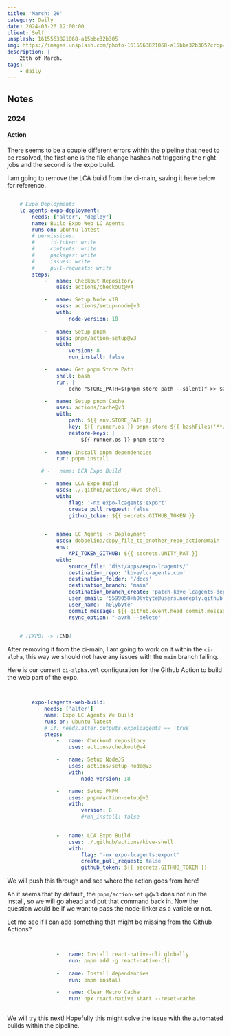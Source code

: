 ```yaml
---
title: 'March: 26'
category: Daily
date: 2024-03-26 12:00:00
client: Self
unsplash: 1615563821068-a15bbe32b305
img: https://images.unsplash.com/photo-1615563821068-a15bbe32b305?crop=entropy&cs=srgb&fm=jpg&ixid=MnwzNjM5Nzd8MHwxfHJhbmRvbXx8fHx8fHx8fDE2ODE3NDg2ODY&ixlib=rb-4.0.3&q=85
description: |
    26th of March.
tags:
    - daily
---
```




<MDXJS>

## Notes

</MDXJS>


<MDXJS>

### 2024

<MDXJS>

#### Action

There seems to be a couple different errors within the pipeline that need to be resolved, the first one is the file change hashes not triggering the right jobs and the second is the expo build.

I am going to remove the LCA build from the ci-main, saving it here below for reference.

```yaml

    # Expo Deployments
    lc-agents-expo-deployment:
        needs: ["alter", "deploy"]
        name: Build Expo Web LC Agents
        runs-on: ubuntu-latest
        # permissions:
        #     id-token: write
        #     contents: write
        #     packages: write
        #     issues: write
        #     pull-requests: write
        steps:
            -   name: Checkout Repository
                uses: actions/checkout@v4

            -   name: Setup Node v18
                uses: actions/setup-node@v3
                with:
                    node-version: 18
            
            -   name: Setup pnpm
                uses: pnpm/action-setup@v3
                with:
                    version: 8
                    run_install: false

            -   name: Get pnpm Store Path
                shell: bash
                run: |
                    echo "STORE_PATH=$(pnpm store path --silent)" >> $GITHUB_ENV

            -   name: Setup pnpm Cache
                uses: actions/cache@v3
                with:
                    path: ${{ env.STORE_PATH }}
                    key: ${{ runner.os }}-pnpm-store-${{ hashFiles('**/pnpm-lock.yaml') }}
                    restore-keys: |
                        ${{ runner.os }}-pnpm-store-
            
            -   name: Install pnpm dependencies
                run: pnpm install

           # -   name: LCA Expo Build

            -   name: LCA Expo Build
                uses: ./.github/actions/kbve-shell
                with:
                    flag: '-nx expo-lcagents:export'
                    create_pull_request: false
                    github_token: ${{ secrets.GITHUB_TOKEN }}

            
            -   name: LC Agents -> Deployment
                uses: dobbelina/copy_file_to_another_repo_action@main
                env:
                    API_TOKEN_GITHUB: ${{ secrets.UNITY_PAT }}
                with:
                    source_file: 'dist/apps/expo-lcagents/'
                    destination_repo: 'kbve/lc-agents.com'
                    destination_folder: '/docs'
                    destination_branch: 'main'
                    destination_branch_create: 'patch-kbve-lcagents-deploy'
                    user_email: '5599058+h0lybyte@users.noreply.github.com'
                    user_name: 'h0lybyte'
                    commit_message: ${{ github.event.head_commit.message }}
                    rsync_option: "-avrh --delete"
        

    # [EXPO] -> [END]


```

After removing it from the ci-main, I am going to work on it within the `ci-alpha`, this way we should not have any issues with the `main` branch failing.

Here is our current `ci-alpha.yml` configuration for the Github Action to build the web part of the expo.

```yaml

        
        expo-lcagents-web-build:
            needs: ['alter']
            name: Expo LC Agents We Build
            runs-on: ubuntu-latest
            # if: needs.alter.outputs.expolcagents == 'true'
            steps:
                -   name: Checkout repository
                    uses: actions/checkout@v4

                -   name: Setup NodeJS
                    uses: actions/setup-node@v3
                    with:
                        node-version: 18

                -   name: Setup PNPM
                    uses: pnpm/action-setup@v3
                    with:
                        version: 8
                        #run_install: false

                
                -   name: LCA Expo Build
                    uses: ./.github/actions/kbve-shell
                    with:
                        flag: '-nx expo-lcagents:export'
                        create_pull_request: false
                        github_token: ${{ secrets.GITHUB_TOKEN }}


```

We will push this through and see where the action goes from here! 

Ah it seems that by default, the `pnpm/action-setup@v3` does not run the install, so we will go ahead and put that command back in.
Now the question would be if we want to pass the node-linker as a varible or not.

Let me see if I can add something that might be missing from the Github Actions?

```yaml

 
                -   name: Install react-native-cli globally
                    run: pnpm add -g react-native-cli
                      
                -   name: Install dependencies
                    run: pnpm install

                -   name: Clear Metro Cache
                    run: npx react-native start --reset-cache
                

```

We will try this next! Hopefully this might solve the issue with the automated builds within the pipeline.

</MDXJS>

</MDXJS>